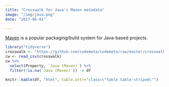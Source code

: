 ```yaml
---
title: "Crosswalk for Java's Maven metadata"
image: "/img/java.png"
date: "2017-06-01"

---
```


[Maven](https://maven.apache.org/what-is-maven.html) is a popular packaging/build system for Java-based projects.


```r
library("tidyverse")
crosswalk <- "https://github.com/codemeta/codemeta/raw/master/crosswalk.csv"
cw <- read_csv(crosswalk)
cw %>% 
  select(Property, `Java (Maven)`) %>%
  filter(!is.na(`Java (Maven)`)) -> df

knitr::kable(df, "html", table.attr="class=\"table table-striped\"")
```